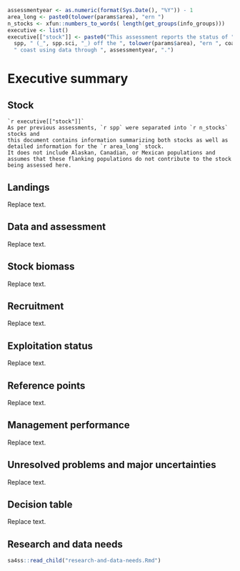 ```r
assessmentyear <- as.numeric(format(Sys.Date(), "%Y")) - 1
area_long <- paste0(tolower(params$area), "ern ")
n_stocks <- xfun::numbers_to_words( length(get_groups(info_groups)))
executive <- list()
executive[["stock"]] <- paste0("This assessment reports the status of ",
  spp, " (_", spp.sci, "_) off the ", tolower(params$area), "ern ", coast,
  " coast using data through ", assessmentyear, ".")
```
# Executive summary{-}

## Stock{-}

```asis
`r executive[["stock"]]`
As per previous assessments, `r spp` were separated into `r n_stocks` stocks and
this document contains information summarizing both stocks as well as
detailed information for the `r area_long` stock.
It does not include Alaskan, Canadian, or Mexican populations and
assumes that these flanking populations do not contribute to the stock being assessed here.
```

## Landings{-}
Replace text.

## Data and assessment{-}
Replace text.

## Stock biomass{-}
Replace text.

## Recruitment{-}
Replace text.

## Exploitation status{-}
Replace text.

## Reference points{-}
Replace text.

## Management performance{-}
Replace text.

## Unresolved problems and major uncertainties{-}
Replace text.

## Decision table{-}
Replace text.

## Research and data needs{-}
```r
sa4ss::read_child("research-and-data-needs.Rmd")
```
